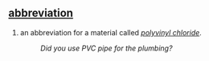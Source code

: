 == [[abbreviation]] ==
# an abbreviation for a material called ''[[polyvinyl chloride]]''.
#:''Did you use PVC pipe for the plumbing?''